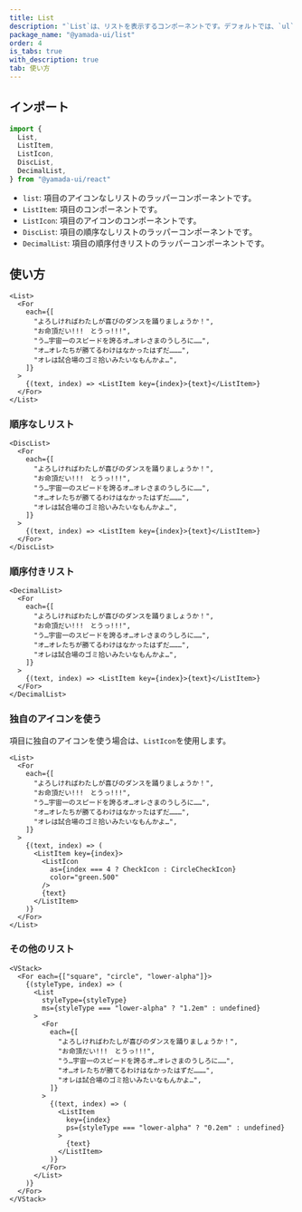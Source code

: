 ```yaml
---
title: List
description: "`List`は、リストを表示するコンポーネントです。デフォルトでは、`ul`要素をレンダリングします。"
package_name: "@yamada-ui/list"
order: 4
is_tabs: true
with_description: true
tab: 使い方
---
```


## インポート

```ts
import {
  List,
  ListItem,
  ListIcon,
  DiscList,
  DecimalList,
} from "@yamada-ui/react"
```

- `list`: 項目のアイコンなしリストのラッパーコンポーネントです。
- `ListItem`: 項目のコンポーネントです。
- `ListIcon`: 項目のアイコンのコンポーネントです。
- `DiscList`: 項目の順序なしリストのラッパーコンポーネントです。
- `DecimalList`: 項目の順序付きリストのラッパーコンポーネントです。

## 使い方

```tsx
<List>
  <For
    each={[
      "よろしければわたしが喜びのダンスを踊りましょうか！",
      "お命頂だい!!!　とうっ!!!",
      "う…宇宙一のスピードを誇るオ…オレさまのうしろに……",
      "オ…オレたちが勝てるわけはなかったはずだ………",
      "オレは試合場のゴミ拾いみたいなもんかよ…",
    ]}
  >
    {(text, index) => <ListItem key={index}>{text}</ListItem>}
  </For>
</List>
```

### 順序なしリスト

```tsx
<DiscList>
  <For
    each={[
      "よろしければわたしが喜びのダンスを踊りましょうか！",
      "お命頂だい!!!　とうっ!!!",
      "う…宇宙一のスピードを誇るオ…オレさまのうしろに……",
      "オ…オレたちが勝てるわけはなかったはずだ………",
      "オレは試合場のゴミ拾いみたいなもんかよ…",
    ]}
  >
    {(text, index) => <ListItem key={index}>{text}</ListItem>}
  </For>
</DiscList>
```

### 順序付きリスト

```tsx
<DecimalList>
  <For
    each={[
      "よろしければわたしが喜びのダンスを踊りましょうか！",
      "お命頂だい!!!　とうっ!!!",
      "う…宇宙一のスピードを誇るオ…オレさまのうしろに……",
      "オ…オレたちが勝てるわけはなかったはずだ………",
      "オレは試合場のゴミ拾いみたいなもんかよ…",
    ]}
  >
    {(text, index) => <ListItem key={index}>{text}</ListItem>}
  </For>
</DecimalList>
```

### 独自のアイコンを使う

項目に独自のアイコンを使う場合は、`ListIcon`を使用します。

```tsx
<List>
  <For
    each={[
      "よろしければわたしが喜びのダンスを踊りましょうか！",
      "お命頂だい!!!　とうっ!!!",
      "う…宇宙一のスピードを誇るオ…オレさまのうしろに……",
      "オ…オレたちが勝てるわけはなかったはずだ………",
      "オレは試合場のゴミ拾いみたいなもんかよ…",
    ]}
  >
    {(text, index) => (
      <ListItem key={index}>
        <ListIcon
          as={index === 4 ? CheckIcon : CircleCheckIcon}
          color="green.500"
        />
        {text}
      </ListItem>
    )}
  </For>
</List>
```

### その他のリスト

```tsx
<VStack>
  <For each={["square", "circle", "lower-alpha"]}>
    {(styleType, index) => (
      <List
        styleType={styleType}
        ms={styleType === "lower-alpha" ? "1.2em" : undefined}
      >
        <For
          each={[
            "よろしければわたしが喜びのダンスを踊りましょうか！",
            "お命頂だい!!!　とうっ!!!",
            "う…宇宙一のスピードを誇るオ…オレさまのうしろに……",
            "オ…オレたちが勝てるわけはなかったはずだ………",
            "オレは試合場のゴミ拾いみたいなもんかよ…",
          ]}
        >
          {(text, index) => (
            <ListItem
              key={index}
              ps={styleType === "lower-alpha" ? "0.2em" : undefined}
            >
              {text}
            </ListItem>
          )}
        </For>
      </List>
    )}
  </For>
</VStack>
```
